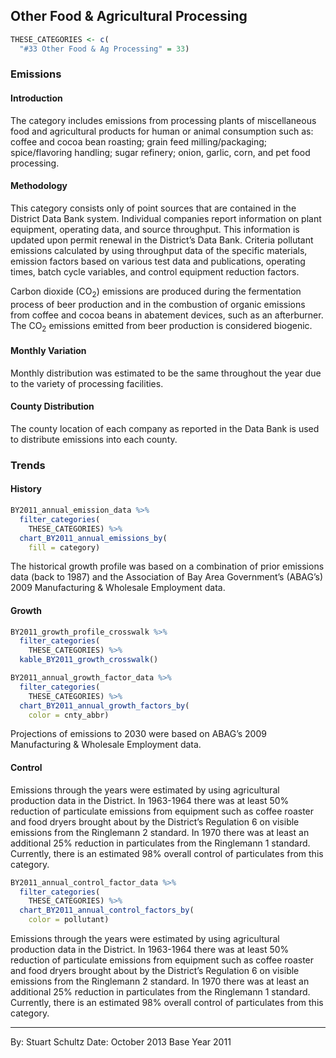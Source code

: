 ## Other Food & Agricultural Processing

```r
THESE_CATEGORIES <- c(
  "#33 Other Food & Ag Processing" = 33)
```

### Emissions

#### Introduction {-}

The category includes emissions from processing plants of miscellaneous food and agricultural products for human or animal consumption such as: coffee and cocoa bean roasting; grain feed milling/packaging; spice/flavoring handling; sugar refinery; onion, garlic, corn, and pet food processing.

#### Methodology {-}

This category consists only of point sources that are contained in the District Data Bank system. Individual companies report information on plant equipment, operating data, and source throughput. This information is updated upon permit renewal in the District’s Data Bank. Criteria pollutant emissions calculated by using throughput data of the specific materials, emission factors based on various test data and publications, operating times, batch cycle variables, and control equipment reduction factors.

Carbon dioxide (CO~2~) emissions are produced during the fermentation process of beer production and in the combustion of organic emissions from coffee and cocoa beans in abatement devices, such as an afterburner. The CO~2~ emissions emitted from beer production is considered biogenic.

#### Monthly Variation {-}

Monthly distribution was estimated to be the same throughout the year due to the variety of processing facilities.

#### County Distribution {-}

The county location of each company as reported in the Data Bank is used to distribute emissions into each county.

### Trends

#### History {-}

```r
BY2011_annual_emission_data %>%
  filter_categories(
    THESE_CATEGORIES) %>%
  chart_BY2011_annual_emissions_by(
    fill = category)
```

The historical growth profile was based on a combination of prior emissions data (back to 1987) and the Association of Bay Area Government’s (ABAG’s) 2009 Manufacturing & Wholesale Employment data.

#### Growth {-}

```r
BY2011_growth_profile_crosswalk %>%
  filter_categories(
    THESE_CATEGORIES) %>%
  kable_BY2011_growth_crosswalk()
```

```r
BY2011_annual_growth_factor_data %>%
  filter_categories(
    THESE_CATEGORIES) %>%
  chart_BY2011_annual_growth_factors_by(
    color = cnty_abbr)
```

Projections of emissions to 2030 were based on ABAG’s 2009 Manufacturing & Wholesale Employment data.

#### Control {-}

Emissions through the years were estimated by using agricultural production data in the District. In 1963-1964 there was at least 50% reduction of particulate emissions from equipment such as coffee roaster and food dryers brought about by the District's Regulation 6 on visible emissions from the Ringlemann 2 standard. In 1970 there was at least an additional 25% reduction in particulates from the Ringlemann 1 standard. Currently, there is an estimated 98% overall control of particulates from this category.

```r
BY2011_annual_control_factor_data %>%
  filter_categories(
    THESE_CATEGORIES) %>%
  chart_BY2011_annual_control_factors_by(
    color = pollutant)
```

Emissions through the years were estimated by using agricultural production data in the District. In 1963-1964 there was at least 50% reduction of particulate emissions from equipment such as coffee roaster and food dryers brought about by the District's Regulation 6 on visible emissions from the Ringlemann 2 standard. In 1970 there was at least an additional 25% reduction in particulates from the Ringlemann 1 standard. Currently, there is an estimated 98% overall control of particulates from this category.

***

By: Stuart Schultz 
Date: October 2013 
Base Year 2011
